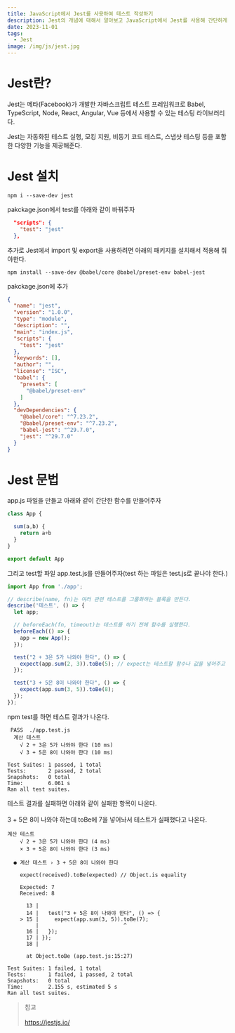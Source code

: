 ```yaml
---
title: JavaScript에서 Jest를 사용하여 테스트 작성하기
description: Jest의 개념에 대해서 알아보고 JavaScript에서 Jest를 사용해 간단하게 테스트 코드 작성을 해보자.
date: 2023-11-01
tags:
  - Jest
image: /img/js/jest.jpg
---
```


# Jest란?
Jest는 메타(Facebook)가 개발한 자바스크립트 테스트 프레임워크로 
Babel, TypeScript, Node, React, Angular, Vue 등에서 사용할 수 있는 테스팅 라이브러리다.

Jest는 자동화된 테스트 실행, 모킹 지원, 비동기 코드 테스트, 스냅샷 테스팅 등을 포함한 다양한 기능을 제공해준다.
# Jest 설치
```
npm i --save-dev jest
```
pakckage.json에서 test를 아래와 같이 바꿔주자
```json
  "scripts": {
    "test": "jest"
  },
```
추가로 Jest에서 import 및 export을 사용하려면 아래의 패키지를 설치해서 적용해 줘야한다.
```
npm install --save-dev @babel/core @babel/preset-env babel-jest
```
pakckage.json에 추가
```json
{
  "name": "jest",
  "version": "1.0.0",
  "type": "module",
  "description": "",
  "main": "index.js",
  "scripts": {
    "test": "jest"
  },
  "keywords": [],
  "author": "",
  "license": "ISC",
  "babel": {
    "presets": [
      "@babel/preset-env"
    ]
  },
  "devDependencies": {
    "@babel/core": "^7.23.2",
    "@babel/preset-env": "^7.23.2",
    "babel-jest": "^29.7.0",
    "jest": "^29.7.0"
  }
}
```

# Jest 문법
app.js 파일을 만들고 아래와 같이 간단한 함수를 만들어주자
```js
class App {

  sum(a,b) {
    return a+b
  }
}

export default App
```
그리고 test할 파일 app.test.js를 만들어주자(test 하는 파일은 test.js로 끝나야 한다.)
```js
import App from './app';

// describe(name, fn)는 여러 관련 테스트를 그룹화하는 블록을 만든다.
describe('테스트', () => {
  let app;

  // beforeEach(fn, timeout)는 테스트를 하기 전에 함수를 실행한다.
  beforeEach(() => {
    app = new App();
  });

  test("2 + 3은 5가 나와야 한다", () => {
    expect(app.sum(2, 3)).toBe(5); // expect는 테스트할 함수나 값을 넣어주고 toBe에는 결과를 넣어준다.
  });

  test("3 + 5은 8이 나와야 한다", () => {
    expect(app.sum(3, 5)).toBe(8);
  });
});
```
npm test를 하면 테스트 결과가 나온다.
```
 PASS  ./app.test.js
  계산 테스트
    √ 2 + 3은 5가 나와야 한다 (10 ms)
    √ 3 + 5은 8이 나와야 한다 (10 ms)

Test Suites: 1 passed, 1 total
Tests:       2 passed, 2 total
Snapshots:   0 total
Time:        6.061 s
Ran all test suites.
```
테스트 결과를 실패하면 아래와 같이 실패한 항목이 나온다. <br></br>
3 + 5은 8이 나와야 하는데 toBe에 7을 넣어놔서 테스트가 실패했다고 나온다. 
``` 
계산 테스트
    √ 2 + 3은 5가 나와야 한다 (4 ms)
    × 3 + 5은 8이 나와야 한다 (3 ms)

  ● 계산 테스트 › 3 + 5은 8이 나와야 한다

    expect(received).toBe(expected) // Object.is equality

    Expected: 7
    Received: 8

      13 |
      14 |   test("3 + 5은 8이 나와야 한다", () => {    
    > 15 |     expect(app.sum(3, 5)).toBe(7);
         |                           ^
      16 |   });
      17 | });
      18 |

      at Object.toBe (app.test.js:15:27)

Test Suites: 1 failed, 1 total
Tests:       1 failed, 1 passed, 2 total
Snapshots:   0 total
Time:        2.155 s, estimated 5 s
Ran all test suites.
```

> 참고<br></br>
> https://jestjs.io/
